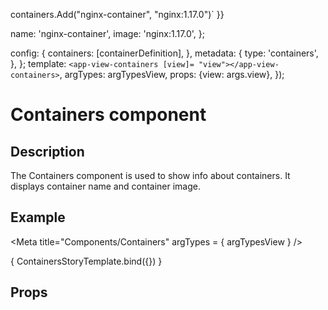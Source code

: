 
containers.Add("nginx-container", "nginx:1.17.0")`
}}

  name: 'nginx-container',
  image: 'nginx:1.17.0',
};

  config: {
    containers: [containerDefinition],
  },
  metadata: {
    type: 'containers',
  },
};
  template: `<app-view-containers [view]= "view"></app-view-containers>`,
  argTypes: argTypesView,
  props: {view: args.view},
});

<h1>Containers component</h1>
<h2>Description</h2>

<p>The Containers component is used to show info about containers.
It displays container name and container image.</p>
<h2>Example</h2>

<Meta title="Components/Containers" argTypes = { argTypesView } />

<Canvas withToolbar>
  <Story name="Containers component"
         parameters={{ docs: containersDocs }}
         args= {{ view: containerView }}>
    { ContainersStoryTemplate.bind({}) }
  </Story>
</Canvas>

<h2>Props</h2>
<ArgsTable story = "Containers component" />
